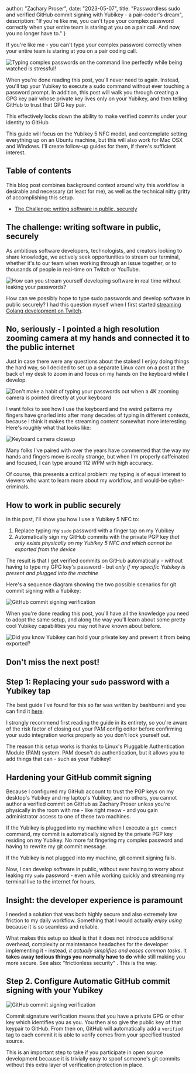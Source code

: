 


  author: "Zachary Proser",
  date: "2023-05-07",
  title: "Passwordless sudo and verified GitHub commit signing with Yubikey - a pair-coder's dream",
  description: "If you're like me, you can't type your complex password correctly when your entire team is staring at you on a pair call. And now, you no longer have to."
 }


If you're like me - you can't type your complex password correctly when your entire team is staring at you on a pair coding call.

<Image src={stressedTyping} alt="Typing complex passwords on the command line perfectly while being watched is stressful!" />

When you're done reading this post, you'll never need to again. Instead, you'll tap your Yubikey to execute a sudo command without ever touching a password prompt. In addition, this post will walk you through creating a GPG key pair whose private key lives only on your Yubikey, and then telling GitHub to trust that GPG key pair. 

This effectively locks down the ability to make verified commits under your identity to GitHub

This guide will focus on the Yubikey 5 NFC model, and contemplate setting everything up on an Ubuntu machine, but this will also work for Mac OSX and Windows. I'll create follow-up guides for them, if there's sufficient interest.

## Table of contents

This blog post combines background context around why this workflow is desirable and necessary (at least for me), as well as the technical nitty gritty of accomplishing this setup. 

* [The Challenge: writing software in public, securely](#the-challenge-writing-software-in-public-securely)


## The challenge: writing software in public, securely


As ambitious software developers, technologists, and creators looking to share knowledge, we actively seek opportunities to stream our terminal, whether it's to our team when working through an issue together,  or to thousands of people in real-time on Twitch or YouTube.

<Image src={streamingScreenshot} alt="How can you stream yourself developing software in real time without leaking your passwords?" />

How can we possibly hope to type sudo passwords and develop software in public securely? I had this question myself when I first started [streaming Golang development on Twitch](https://twitch.tv/zackproser).

## No, seriously - I pointed a high resolution zooming camera at my hands and connected it to the public internet

Just in case there were any questions about the stakes! I enjoy doing things the hard way, so I decided to set up a separate Linux cam on a post at the back of my desk to zoom in and focus on my hands on the keyboard while I develop. 

<Image src={keyboardCamera} alt="Don't make a habit of typing your passwords out when a 4K zooming camera is pointed directly at your keyboard" />

I want folks to see how I use the keyboard and the weird patterns my fingers have gnarled into after many decades of typing in different contexts, because I think it makes the streaming content somewhat more interesting. Here's roughly what that looks like: 

<Image src={keyboardCameraCloseup} alt="Keyboard camera closeup" />

Many folks I've paired with over the years have commented that the way my hands and fingers move is really strange, but when I'm properly caffeinated and focused, I can type around 112 WPM with high accuracy. 

Of course, this presents a critical problem: my typing is of equal interest to viewers who want to learn more about my workflow, and would-be cyber-criminals.

## How to work in public securely

In this post, I'll show you how I use a Yubikey 5 NFC to: 

1. Replace typing my `sudo` password with a finger tap on my Yubikey
2. Automatically sign my GitHub commits with the private PGP key *that only exists physically on my Yubikey 5 NFC and which cannot be exported from the device*

The result is that I get verified commits on GitHub automatically - without having to type my GPG key's password - but *only if my specific Yubikey is present and plugged into the machine*

Here's a sequence diagram showing the two possible scenarios for git commit signing with a Yubikey: 

<Image src={githubVerifiedCommit} alt="GitHub commit signing verification" />

When you're done reading this post, you'll have all the knowledge you need to adopt the same setup, and along the way you'll learn about some pretty cool Yubikey capabilities you may not have known about before.

<Image src={yubikeySchematic} alt="Did you know Yubikey can hold your private key and prevent it from being exported?" />

## Don't miss the next post!

<Newsletter />

## Step 1: Replacing your `sudo` password with a Yubikey tap  

The best guide I've found for this so far was written by bashbunni and you can find it [here](https://dev.to/bashbunni/set-up-yubikey-for-passwordless-sudo-authentication-4h5o).

I strongly recommend first reading the guide in its entirety, so you're aware of the risk factor of closing out your PAM config editor before confirming your sudo integration works properly so you don't lock yourself out. 

The reason this setup works is thanks to Linux's Pluggable Authentication Module (PAM) system. PAM doesn't do authentication, but it allows you to add things that can - such as your Yubikey!

## Hardening your GitHub commit signing 

Because I configured my GitHub account to trust the PGP keys on my desktop's Yubikey and my laptop's Yubikey, and no others, you cannot author a verified commit on GitHub as Zachary Proser unless you're physically in the room with me - like right meow - and you gain administrator access to one of these two machines. 

If the Yubikey is plugged into my machine when I execute a `git commit` command, my commit is automatically signed by the private PGP key residing on my Yubikey. No more fat fingering my complex password and having to rewrite my git commit message. 

If the Yubikey is not plugged into my machine, git commit signing fails. 

Now, I can  develop software in public, without ever having to worry about leaking my `sudo` password - even while working quickly and streaming my terminal live to the internet for hours.  

## Insight: the developer experience is paramount

I needed a solution that was both highly secure and also extremely low friction to my daily workflow. Something that I would actually *enjoy using* because it is so seamless and reliable. 

What makes this setup so ideal is that it does not introduce additional overhead, complexity or maintenance headaches for the developer implementing it - instead, *it actually simplifies and eases common tasks*. It **takes away tedious things you normally have to do** while still making you more secure. See also: "frictionless security" . This is the way. 

## Step 2. Configure Automatic GitHub commit signing with your Yubikey

<Image src={githubVerifiedCommit} alt="GitHub commit signing verification" />

Commit signature verification means that you have a private GPG or other key which identifies you as you. You then also give the public key of that keypair to GitHub. From then on, GitHub will automatically add a `verified` tag to each commit it is able to verify comes from your specified trusted source. 

This is an important step to take if you participate in open source development because it is trivially easy to spoof someone's git commits without this extra layer of verification protection in place. 


